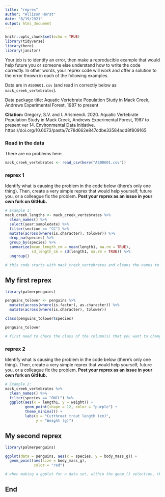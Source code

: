 ```yaml
---
title: "reprex"
author: "Allison Horst"
date: "8/19/2021"
output: html_document
---
```


```r
knitr::opts_chunk$set(echo = TRUE)
library(tidyverse)
library(here)
library(janitor)
```

Your job is to identify an error, then make a reproducible example that would help future you or someone else understand how to write the code correctly. In other words, your reprex code will *work* and offer a solution to the error thrown in each of the following examples. 

Data are in `AS00601.csv` (and read in correctly below as `mack_creek_vertebrates`). 

Data package title: Aquatic Vertebrate Population Study in Mack Creek, Andrews Experimental Forest, 1987 to present

**Citation:** Gregory, S.V. and I. Arismendi. 2020. Aquatic Vertebrate Population Study in Mack Creek, Andrews Experimental Forest, 1987 to present ver 14. Environmental Data Initiative. https://doi.org/10.6073/pasta/7c78d662e847cdbe33584add8f809165

### Read in the data 

There are no problems here. 
```r
mack_creek_vertebrates <- read_csv(here("AS00601.csv"))
```

### reprex 1

Identify what is causing the problem in the code below (there's only one thing). Then, create a very simple reprex that would help yourself, future you, or a colleague fix the problem. **Post your reprex as an issue in your own fork on GitHub.**

```r
# Example 1: 
mack_creek_lengths <- mack_creek_vertebrates %>% 
  clean_names() %>% 
  select(year:sampledate) %>% 
  filter(section == "CC") %>% 
  mutate(across(where(is.character), tolower)) %>% 
  drop_na(species) %>% 
  group_by(species) %>% 
  summarize(mean_length_cm = mean(length1, na.rm = TRUE),
            sd_length_cm = sd(length1, na.rm = TRUE)) %>% 
  ungroup()

# this code starts with mack_creek_vertebrates and cleans the names to lower snake case, then limits the col to those starting at year through sampledate, then filters the rows to only those that refer to CC, then mutates multiple columns to lowercase (the parenthesis needed to be fixed to only have as.character inside and then a comma then tolower), then drops the rows where species was not recorded, then groups by and summarizes to find the mean and sd of length cols then ungroups
```


## My first reprex

```r
library(palmerpenguins)

penguins_tolower <- penguins %>% 
  mutate(across(where(is.factor), as.character)) %>% 
  mutate(across(where(is.character), tolower))

class(penguins_tolower$species)

penguins_tolower

# first need to check the class of the column(s) that you want to change the case of, then when you use the mutate function to change the case, you need to specify is.character and make sure you use the () correctly, the where function only has 1 argument, then close parenthesis, then specify to lower as the second argument within the where function

```






### reprex 2

Identify what is causing the problem in the code below (there's only one thing). Then, create a very simple reprex that would help yourself, future you, or a colleague fix the problem. **Post your reprex as an issue in your own fork on GitHub.**

```r
# Example 2:
mack_creek_vertebrates %>% 
  clean_names() %>% 
  filter(species == "ONCL") %>% 
  ggplot(aes(x = length1, y = weight)) +
         geom_point(shape = 12, color = "purple") +
         theme_minimal() +
         labs(x = "Cutthroat trout length (cm)",
              y = "Weight (g)")

```

## My second reprex

```r
library(palmerpenguins)

ggplot(data = penguins, aes(x = species, y = body_mass_g)) +
  geom_point(aes(size = body_mass_g),
             color = "red")

# when making a ggplot for a data set, within the geom_() selection, the aes() function only includes arguments, such as the size of the points in this case, that have to do with a variable. So as the body mass increases, so does the size of that data point. if what you are specifying, such as color in this case, does not depend on a variable and instead will be constant across the board, then we do not place it in aes() and rather just within the geom_() function.


```



## End